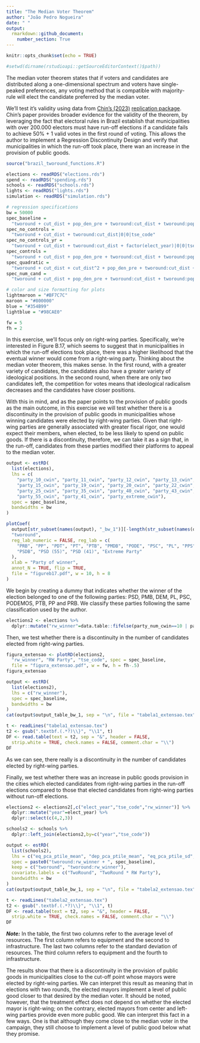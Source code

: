 ---
title: "The Median Voter Theorem"
author: "João Pedro Nogueira"
date: " "
output: 
  rmarkdown::github_document:
    number_section: True
---

```{r setup, include=FALSE}
knitr::opts_chunk$set(echo = TRUE)

#setwd(dirname(rstudioapi::getSourceEditorContext()$path))
```

The median voter theorem states that if voters and candidates are distributed along a one-dimensional spectrum and voters have single-peaked preferences, any voting method that is compatible with majority-rule will elect the candidate preferred by the median voter.

We'll test it's validity using data from [Chin's (2023)](https://www.aeaweb.org/articles?id=10.1257/app.20210529) [replication package](https://www.openicpsr.org/openicpsr/project/168901/version/V1/view). Chin's paper provides broader evidence for the validity of the theorem, by leveraging the fact that electoral rules in Brazil establish that municipalities with over 200.000 electors must have run-off elections if a candidate fails to achieve 50% + 1 valid votes in the first round of voting. This allows the author to implement a Regression Discontinuity Design and verify that municipalities in which the run-off took place, there wan an increase in the provision of public goods.

```{r message=FALSE, warning=FALSE}
source("brazil_tworound_functions.R")

elections <- readRDS("elections.rds")
spend <- readRDS("spending.rds")
schools <- readRDS("schools.rds")
lights <- readRDS("lights.rds")
simulation <- readRDS("simulation.rds")

# regression specifications
bw = 50000
spec_baseline =
  "tworound + cut_dist + pop_den_pre + tworound:cut_dist + tworound:pop_den_pre + factor(elect_year)|0|0|tse_code"
spec_no_controls = 
  "tworound + cut_dist + tworound:cut_dist|0|0|tse_code"
spec_no_controls_yr = 
  "tworound + cut_dist + tworound:cut_dist + factor(elect_year)|0|0|tse_code"
spec_controls = 
  "tworound + cut_dist + pop_den_pre + tworound:cut_dist + tworound:pop_den_pre + area_chg_T0 + pop_growth_T0 + pop_0_15_T0 + illit_T0 + h_inc_T0 + h_dem_T0 + inc_T0 + inc_0_50_T0 + unempl_T0 + gini_T0 + factor(elect_year)|0|0|tse_code"
spec_quadratic = 
  "tworound + cut_dist + cut_dist^2 + pop_den_pre + tworound:cut_dist + tworound:cut_dist^2 + tworound:pop_den_pre + factor(elect_year)|0|0|tse_code"
spec_num_cand =
  "tworound + cut_dist + pop_den_pre + tworound:cut_dist + tworound:pop_den_pre + num_cand + factor(elect_year)|0|0|tse_code"

# color and size formatting for plots
lightmaroon = "#BF7C7C"
maroon = "#800000"
blue = "#354B99"
lightblue = "#98CAE0"

fw = 5
fh = 2

```

In this exercise, we'll focus only on right-wing parties. Specifically, we're interested in Figure B.17, which seems to suggest that in municipalities in which the run-off elections took place, there was a higher likelihood that the eventual winner would come from a right-wing party. Thinking about the median voter theorem, this makes sense. In the first round, with a greater variety of candidates, the candidates also have a greater variety of ideological positions. In the second round, when there are only two candidates left, the competition for votes means that ideological radicalism decreases and the candidates have closer positions.

With this in mind, and as the paper points to the provision of public goods as the main outcome, in this exercise we will test whether there is a discontinuity in the provision of public goods in municipalities whose winning candidates were elected by right-wing parties. Given that right-wing parties are generally associated with greater fiscal rigor, one would expect their members, when elected, to be less likely to spend on public goods. If there is a discontinuity, therefore, we can take it as a sign that, in the run-off, candidates from these parties modified their platforms to appeal to the median voter.

```{r warning=FALSE}
output <- estRD(
  list(elections),
  lhs = c(
    "party_10_cwin", "party_11_cwin", "party_12_cwin", "party_13_cwin", "party_14_cwin",
    "party_15_cwin", "party_19_cwin", "party_20_cwin", "party_22_cwin", "party_23_cwin", 
    "party_25_cwin", "party_35_cwin", "party_40_cwin", "party_43_cwin", "party_45_cwin", 
    "party_55_cwin", "party_41_cwin", "party_extreme_cwin"),
  spec = spec_baseline,
  bandwidths = bw
)

plotCoef(
  output[str_subset(names(output), "_bw_1")][-length(str_subset(names(output), "_bw_1"))], 
  "tworound",
  reg_lab_numeric = FALSE, reg_lab = c(
    "PRB", "PP", "PDT", "PT", "PTB", "PMDB", "PODE", "PSC", "PL", "PPS", "DEM", "PMB", "PSB", "PV", 
    "PSDB", "PSD (55)", "PSD (41)", "Extreme Party"
  ), 
  xlab = "Party of winner",
  annot_N = TRUE, flip = TRUE, 
  file = "figureb17.pdf", w = 10, h = 8
)
```

We begin by creating a dummy that indicates whether the winner of the election belonged to one of the following parties: PSD, PMB, DEM, PL, PSC, PODEMOS, PTB, PP and PRB. We classify these parties following the same classification used by the author.

```{r}
elections2 <- elections %>%
  dplyr::mutate("rw_winner"=data.table::fifelse(party_num_cwin==10 | party_num_cwin==11 | party_num_cwin==14 | party_num_cwin==19 | party_num_cwin==20 | party_num_cwin==22 | party_num_cwin==25 | party_num_cwin==35 | party_num_cwin==55 | party_num_cwin==41,1,0))
```

Then, we test whether there is a discontinuity in the number of candidates elected from right-wing parties.

```{r}
figura_extensao <- plotRD(elections2,
  "rw_winner", "RW Party", "tse_code", spec = spec_baseline,
  file = "figura_extensao.pdf", w = fw, h = fh-.5)
figura_extensao

output <- estRD(
  list(elections2),
  lhs = c("rw_winner"),
  spec = spec_baseline,
  bandwidths = bw
)
cat(output$output_table_bw_1, sep = "\n", file = "tabela1_extensao.tex")

t <- readLines("tabela1_extensao.tex")
t2 <- gsub(".textbf.(.*?)\\}", "\\1", t)
DF <- read.table(text = t2, sep = "&", header = FALSE, 
  strip.white = TRUE, check.names = FALSE, comment.char = "\\")
DF
```

As we can see, there really is a discontinuity in the number of candidates elected by right-wing parties.

Finally, we test whether there was an increase in public goods provision in the cities which elected candidates from right-wing parties in the run-off elections compared to those that elected candidates from right-wing parties without run-off elections.

```{r}
elections2 <- elections2[,c("elect_year","tse_code","rw_winner")] %>%
  dplyr::mutate("year"=elect_year) %>%
  dplyr::select(c(4,2,3))

schools2 <- schools %>%
  dplyr::left_join(elections2,by=c("year","tse_code"))

output <- estRD(
  list(schools2), 
  lhs = c("eq_pca_ptile_mean", "dep_pca_ptile_mean", "eq_pca_ptile_sd", "dep_pca_ptile_sd"),
  spec = paste0("tworound:rw_winner + ", spec_baseline),
  keep = c("tworound", "tworound:rw_winner"),
  covariate.labels = c("TwoRound", "TwoRound * RW Party"),
  bandwidths = bw
)
cat(output$output_table_bw_1, sep = "\n", file = "tabela2_extensao.tex")

t <- readLines("tabela2_extensao.tex")
t2 <- gsub(".textbf.(.*?)\\}", "\\1", t)
DF <- read.table(text = t2, sep = "&", header = FALSE, 
  strip.white = TRUE, check.names = FALSE, comment.char = "\\")
DF
```

***Note:*** In the table, the first two columns refer to the average level of resources. The first column refers to equipment and the second to infrastructure. The last two columns refer to the standard deviation of resources. The third column refers to equipment and the fourth to infrastructure.

The results show that there is a discontinuity in the provision of public goods in municipalities close to the cut-off point whose mayors were elected by right-wing parties. We can interpret this result as meaning that in elections with two rounds, the elected mayors implement a level of public good closer to that desired by the median voter. It should be noted, however, that the treatment effect does not depend on whether the elected mayor is right-wing; on the contrary, elected mayors from center and left-wing parties provide even more public good. We can interpret this fact in a few ways. One is that although they come close to the median voter in the campaign, they still choose to implement a level of public good below what they promise.
